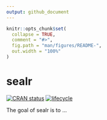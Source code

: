 ```yaml
---
output: github_document
---
```


<!-- README.md is generated from README.Rmd. Please edit that file -->

```r
knitr::opts_chunk$set(
  collapse = TRUE,
  comment = "#>",
  fig.path = "man/figures/README-",
  out.width = "100%"
)
```
# sealr

[![CRAN status](https://www.r-pkg.org/badges/version/sealr)](https://cran.r-project.org/package=sealr) [![lifecycle](https://img.shields.io/badge/lifecycle-experimental-orange.svg)](https://www.tidyverse.org/lifecycle/#experimental)

The goal of sealr is to ...
